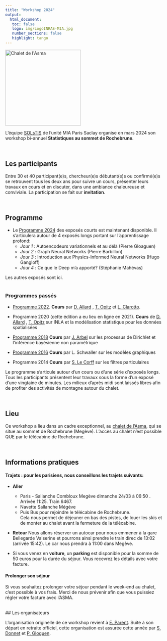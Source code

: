 ```yaml
---
title: "Workshop 2024"
output: 
  html_document:
   toc: false
   logo: img/LogoINRAE-MIA.jpg
   number_sections: false
   highlight: tango
---
```



<img src="img/chaletAsma.jpeg" alt="Chalet de l'Asma" width = "240px" align="center"> </img>

L'équipe [SOLsTIS](https://mia-ps.inrae.fr/solstis) de l'unité MIA Paris Saclay organise en mars 2024 son workshop bi-annuel **Statistiques au sommet de Rochebrune**.

<br> 

## Les participants 

Entre 30 et 40 participant(e)s, chercheur(e)s débutant(e)s ou confirmé(e)s se retrouvent tous les deux ans pour suivre un cours,  présenter leurs travaux en cours et en discuter, dans une ambiance chaleureuse et conviviale.  La participation se fait sur **invitation**. 


<br> 



## Programme


 - Le [Programme  2024](programmes/programme_rochebrune_2024.pdf) des exposés courts  est maintenant disponible.  Il s'articulera autour de 4 exposés longs portant sur  l'apprentissage profond:
    - *Jour 1* : Autoencodeurs variationnels et au délà (Pierre Gloaguen)
    - *Jour 2* : Graph Neural Networks (Pierre Barbillon)
    - *Jour 3* : Introduction aux Physics-Informed Neural Networks (Hugo Gangloff)
    - *Jour 4* : Ce que le Deep m'a apporté? (Stéphanie Mahévas) 
  
Les autres exposés sont ici.   
 <br>
 
### Programmes passés

 - [Programme 2022](programmes/programme_rochebrune_2022.pdf).  **Cours** par [D. Allard](https://biosp.mathnum.inrae.fr/homepage-denis-allard) , [T. Opitz](https://biosp.mathnum.inrae.fr/homepage-thomas-opitz) et [L. Clarotto](https://mia-ps.inrae.fr/lucia-clarotto).
 
 - Programme 2020 (cette édition a eu lieu en ligne en 2021). **Cours** de [D. Allard](https://biosp.mathnum.inrae.fr/homepage-denis-allard) , [T. Opitz](https://biosp.mathnum.inrae.fr/homepage-thomas-opitz) sur INLA et la modélisation statistique pour les données spatialisées
 
 - [Programme 2018](programmes/progroch2018.pdf)  **Cours** par [J. Arbel](https://www.julyanarbel.com/) sur les processus de Dirichlet et l'inférence bayésienne non paramétrique
 
 - [Programme 2016](programmes/progroch2016.pdf) **Cours** par L. Schwaller sur les modèles graphiques
 - Programme 2014 **Cours** par [S. Le Corff](https://sylvainlc.github.io/) sur les filtres particulaires


Le programme  s'articule autour d'un cours ou d'une série d'exposés longs. Tous les participants présentent leur travaux sous la forme d'un exposé d'une vingtaine de minutes. 
Les milieux d'après midi sont laissés libres afin de profiter des activités de montagne autour du chalet.

<br> 

## Lieu 


Ce workshop a lieu dans un cadre exceptionnel, au [chalet de l'Asma](https://www.asma-nationale.fr/com/page/2817), qui se situe au sommet de Rochebrune (Megève). L'accès au chalet n'est possible QUE par le télécabine de Rochebrune. 

<br> 

## Informations pratiques 

#### Trajets :  pour les parisiens, nous conseillons les trajets suivants:

- **Aller** 
  - Paris  - Sallanche Combloux Megève dimanche 24/03 à 06:50 . Arrivée 11:25.  Train  6467.
  - Navette Sallanche Mégève 
  - Puis Bus pour rejoindre le télécabine de Rochebrune.  
  Cela nous permet de déjeuner en bas des pistes, de louer les skis et de monter au chalet avant la fermeture de la télécabine. 

- **Retour**  Nous allons réserver un autocar pour nous emmener à la gare Bellegarde Valserine et pourrons ainsi prendre le train direc de 13:02 (arrivée 15:42). 
Le car nous prendra à 11:00 dans Megève. 

- Si vous venez en **voiture**, un **parking** est disponible pour la somme de 50 euros pour la durée du séjour. Vous recevrez les détails avec votre facture. 


#### Prolonger son séjour 

Si vous souhaitez prolonger votre séjour pendant le week-end au chalet, c'est possible à vos frais. Merci de nous prévenir afin que vous puissiez régler votre facture avec l'ASMA. 

<br> 
## Les organisateurs 

L'organisation originelle de ce workshop revient à [E. Parent](https://mia-ps.inrae.fr/eric-parent). Suite à son départ en retraite officiel, cette organisation est assurée cette année par [S. Donnet](https://mia-ps.inrae.fr/sophie-donnet) et [P. Gloguen](https://papayoun.github.io/). 

<br> 


